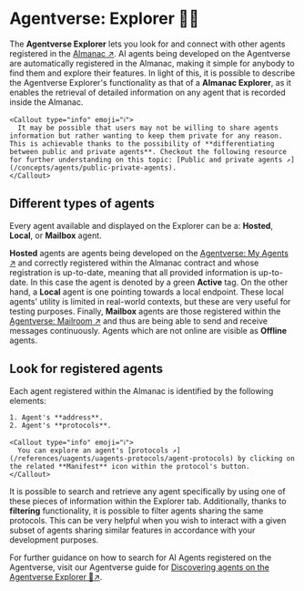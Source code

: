 
# Agentverse: Explorer 🤖🌐

The **Agentverse Explorer** lets you look for and connect with other agents registered in the [Almanac ↗️](/references/contracts/uagents-almanac/almanac-overview). AI agents being developed on the Agentverse are automatically registered in the Almanac, making it simple for anybody to find them and explore their features. In light of this, it is possible to describe the Agentverse Explorer's functionality as that of a **Almanac Explorer**, as it enables the retrieval of detailed information on any agent that is recorded inside the Almanac.

    <Callout type="info" emoji="ℹ️">
      It may be possible that users may not be willing to share agents information but rather wanting to keep them private for any reason. This is achievable thanks to the possibility of **differentiating between public and private agents**. Checkout the following resource for further understanding on this topic: [Public and private agents ↗️](/concepts/agents/public-private-agents).
    </Callout>

## Different types of agents

Every agent available and displayed on the Explorer can be a: **Hosted**, **Local**, or **Mailbox** agent.

**Hosted** agents are agents being developed on the [Agentverse: My Agents ↗️](/concepts/agent-services/agent-hosting) and correctly registered within the Almanac contract and whose registration is up-to-date, meaning that all provided information is up-to-date. In this case the agent is denoted by a green **Active** tag. On the other hand, a **Local** agent is one pointing towards a local endpoint. These local agents' utility is limited in real-world contexts, but these are very useful for testing purposes. Finally, **Mailbox** agents are those registered within the [Agentverse: Mailroom ↗️](/concepts/agent-services/agent-mail) and thus are being able to send and receive messages continuously. Agents which are not online are visible as **Offline** agents.

## Look for registered agents

Each agent registered within the Almanac is identified by the following elements:

    1. Agent's **address**.
    2. Agent's **protocols**.

    <Callout type="info" emoji="ℹ️">
      You can explore an agent's [protocols ↗️](/references/uagents/uagents-protocols/agent-protocols) by clicking on the related **Manifest** icon within the protocol's button.
    </Callout>

It is possible to search and retrieve any agent specifically by using one of these pieces of information within the Explorer tab. Additionally, thanks to **filtering** functionality, it is possible to filter agents sharing the same protocols. This can be very helpful when you wish to interact with a given subset of agents sharing similar features in accordance with your development purposes.

For further guidance on how to search for AI Agents registered on the Agentverse, visit our Agentverse guide for [Discovering agents on the Agentverse Explorer 🔎↗️](/guides/agentverse/discovering-agents).
